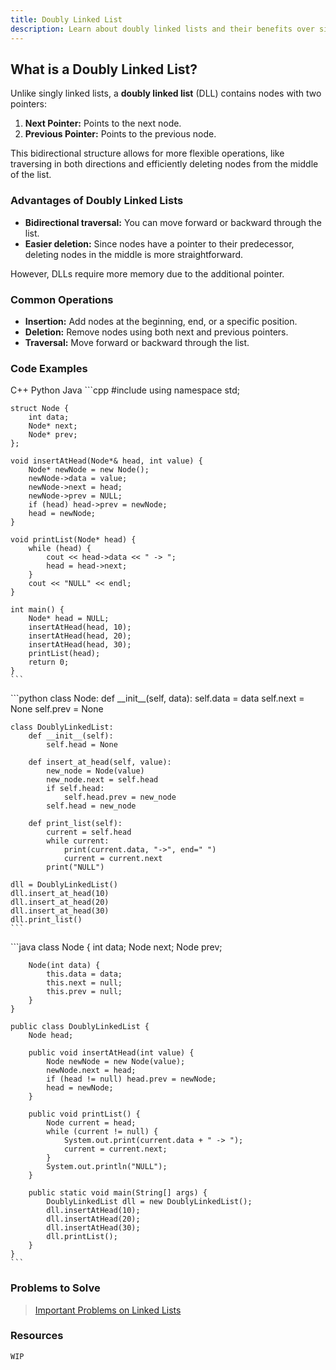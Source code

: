 ```yaml
---
title: Doubly Linked List
description: Learn about doubly linked lists and their benefits over singly linked lists.
---
```


## <Annotate>What is a Doubly Linked List?</Annotate>

Unlike singly linked lists, a **doubly linked list** (DLL) contains nodes with two pointers:  
1. **Next Pointer:** Points to the next node.  
2. **Previous Pointer:** Points to the previous node.  

This bidirectional structure allows for more flexible operations, like traversing in both directions and efficiently deleting nodes from the middle of the list.  


### <Annotate>Advantages of Doubly Linked Lists</Annotate>

- **Bidirectional traversal:** You can move forward or backward through the list.  
- **Easier deletion:** Since nodes have a pointer to their predecessor, deleting nodes in the middle is more straightforward.  

However, DLLs require more memory due to the additional pointer.  


### <Annotate>Common Operations</Annotate>

- **Insertion:** Add nodes at the beginning, end, or a specific position.  
- **Deletion:** Remove nodes using both next and previous pointers.  
- **Traversal:** Move forward or backward through the list.  


### <Annotate>Code Examples</Annotate>

<Tabs defaultValue="python" className="pt-5 pb-1">
  <TabsList>
    <TabsTrigger value="cpp">C++</TabsTrigger>
    <TabsTrigger value="python">Python</TabsTrigger>
    <TabsTrigger value="java">Java</TabsTrigger>
  </TabsList>

  <TabsContent value="cpp">
    ```cpp
    #include <iostream>
    using namespace std;

    struct Node {
        int data;
        Node* next;
        Node* prev;
    };

    void insertAtHead(Node*& head, int value) {
        Node* newNode = new Node();
        newNode->data = value;
        newNode->next = head;
        newNode->prev = NULL;
        if (head) head->prev = newNode;
        head = newNode;
    }

    void printList(Node* head) {
        while (head) {
            cout << head->data << " -> ";
            head = head->next;
        }
        cout << "NULL" << endl;
    }

    int main() {
        Node* head = NULL;
        insertAtHead(head, 10);
        insertAtHead(head, 20);
        insertAtHead(head, 30);
        printList(head);
        return 0;
    }
    ```
  </TabsContent>

  <TabsContent value="python">
    ```python
    class Node:
        def __init__(self, data):  
            self.data = data  
            self.next = None  
            self.prev = None  

    class DoublyLinkedList:  
        def __init__(self):  
            self.head = None  

        def insert_at_head(self, value):  
            new_node = Node(value)  
            new_node.next = self.head  
            if self.head:  
                self.head.prev = new_node  
            self.head = new_node  

        def print_list(self):  
            current = self.head  
            while current:  
                print(current.data, "->", end=" ")  
                current = current.next  
            print("NULL")  

    dll = DoublyLinkedList()  
    dll.insert_at_head(10)  
    dll.insert_at_head(20)  
    dll.insert_at_head(30)  
    dll.print_list()  
    ```  
  </TabsContent>  

  <TabsContent value="java">  
    ```java  
    class Node {  
        int data;  
        Node next;  
        Node prev;  

        Node(int data) {  
            this.data = data;  
            this.next = null;  
            this.prev = null;  
        }  
    }  

    public class DoublyLinkedList {  
        Node head;  

        public void insertAtHead(int value) {  
            Node newNode = new Node(value);  
            newNode.next = head;  
            if (head != null) head.prev = newNode;  
            head = newNode;  
        }  

        public void printList() {  
            Node current = head;  
            while (current != null) {  
                System.out.print(current.data + " -> ");  
                current = current.next;  
            }  
            System.out.println("NULL");  
        }  

        public static void main(String[] args) {  
            DoublyLinkedList dll = new DoublyLinkedList();  
            dll.insertAtHead(10);  
            dll.insertAtHead(20);  
            dll.insertAtHead(30);  
            dll.printList();  
        }  
    }  
    ```  
  </TabsContent>  
</Tabs>  

### <Annotate>Problems to Solve</Annotate>

> [Important Problems on Linked Lists](https://leetcode.com/problem-list/aknlxwm2/)

### <Annotate>Resources</Annotate>

`WIP`